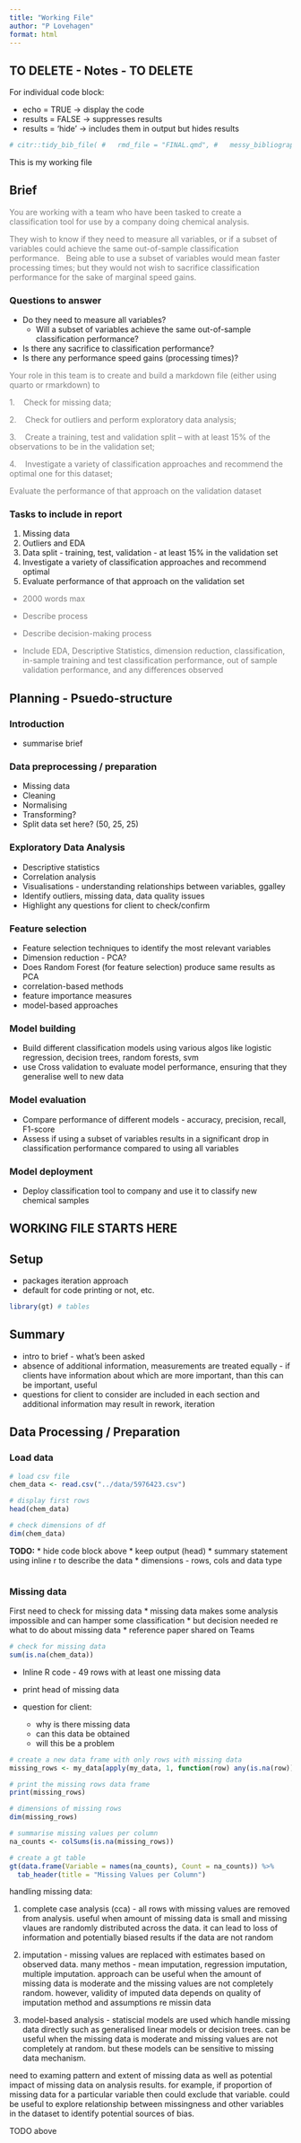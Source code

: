 ```yaml
---
title: "Working File"
author: "P Lovehagen"
format: html
---
```


## TO DELETE - Notes - TO DELETE

For individual code block:

-   echo = TRUE -\> display the code
-   results = FALSE -\> suppresses results
-   results = 'hide' -\> includes them in output but hides results

```r
# citr::tidy_bib_file( #   rmd_file = "FINAL.qmd", #   messy_bibliography = "AS_CW_References.bib", #updated by Zotero #   file = "AS_CW_tidy_references.bib" #read in by R # )`

```

This is my working file

## Brief

::: {#brief style="color: gray"}
You are working with a team who have been tasked to create a classification tool for use by a company doing chemical analysis.

They wish to know if they need to measure all variables, or if a subset of variables could achieve the same out-of-sample classification performance.   Being able to use a subset of variables would mean faster processing times; but they would not wish to sacrifice classification performance for the sake of marginal speed gains.
:::

### Questions to answer

-   Do they need to measure all variables?
    -   Will a subset of variables achieve the same out-of-sample classification performance?
-   Is there any sacrifice to classification performance?
-   Is there any performance speed gains (processing times)?

::: {#Task style="color: gray"}
Your role in this team is to create and build a markdown file (either using quarto or rmarkdown) to

1.    Check for missing data;

2.    Check for outliers and perform exploratory data analysis;

3.    Create a training, test and validation split -- with at least 15% of the observations to be in the validation set;

4.    Investigate a variety of classification approaches and recommend the optimal one for this dataset;

Evaluate the performance of that approach on the validation dataset
:::

### Tasks to include in report

1.  Missing data
2.  Outliers and EDA
3.  Data split - training, test, validation - at least 15% in the validation set
4.  Investigate a variety of classification approaches and recommend optimal
5.  Evaluate performance of that approach on the validation set

::: {#Report style="color: gray"}
-   2000 words max

-   Describe process

-   Describe decision-making process

-   Include EDA, Descriptive Statistics, dimension reduction, classification, in-sample training and test classification performance, out of sample validation performance, and any differences observed
:::

## Planning - Psuedo-structure

### Introduction

-   summarise brief

### Data preprocessing / preparation

-   Missing data
-   Cleaning
-   Normalising
-   Transforming?
-   Split data set here?  (50, 25, 25)

### Exploratory Data Analysis

-   Descriptive statistics
-   Correlation analysis
-   Visualisations - understanding relationships between variables, ggalley
-   Identify outliers, missing data, data quality issues
-   Highlight any questions for client to check/confirm

### Feature selection

-   Feature selection techniques to identify the most relevant variables
-   Dimension reduction - PCA?
-   Does Random Forest (for feature selection) produce same results as PCA
-   correlation-based methods
-   feature importance measures
-   model-based approaches

### Model building

-   Build different classification models using various algos like logistic regression, decision trees, random forests, svm
-   use Cross validation to evaluate model performance, ensuring that they generalise well to new data

### Model evaluation

-   Compare performance of different models - accuracy, precision, recall, F1-score
-   Assess if using a subset of variables results in a significant drop in classification performance compared to using all variables

### Model deployment

-   Deploy classification tool to company and use it to classify new chemical samples

## WORKING FILE STARTS HERE

## Setup

* packages iteration approach
* default for code printing or not, etc. 

```r
library(gt) # tables
```

## Summary

* intro to brief - what's been asked
* absence of additional information, measurements are treated equally - if clients have information about which are more important, than this can be important, useful
* questions for client to consider are included in each section and additional information may result in rework, iteration

## Data Processing / Preparation

### Load data

```r
# load csv file
chem_data <- read.csv("../data/5976423.csv")

# display first rows
head(chem_data)

# check dimensions of df
dim(chem_data)
```

**TODO:**
* hide code block above
* keep output (head)
* summary statement using inline r to describe the data
  * dimensions - rows, cols and data type

```r

```
### Missing data

First need to check for missing data
* missing data makes some analysis impossible and can hamper some classification
* but decision needed re what to do about missing data
* reference paper shared on Teams

```r
# check for missing data
sum(is.na(chem_data))
```

* Inline R code - 49 rows with at least one missing data
* print head of missing data

* question for client:
  * why is there missing data
  * can this data be obtained
  * will this be a problem

```r
# create a new data frame with only rows with missing data
missing_rows <- my_data[apply(my_data, 1, function(row) any(is.na(row))), ]

# print the missing rows data frame
print(missing_rows)

# dimensions of missing rows
dim(missing_rows)
```



```r

# summarise missing values per column 
na_counts <- colSums(is.na(missing_rows))

# create a gt table 
gt(data.frame(Variable = names(na_counts), Count = na_counts)) %>%
  tab_header(title = "Missing Values per Column")

```

handling missing data: 

1. complete case analysis (cca) - all rows with missing values are removed from analysis.  useful when amount of missing data is small and missing vlaues are randomly distributed across the data.  it can lead to loss of information and potentially biased results if the data are not random

2. imputation - missing values are replaced with estimates based on observed data.  many methos - mean imputation, regression imputation, multiple imputation.  approach can be useful when the amount of missing data is moderate and the missing values are not completely random.  however, validity of imputed data depends on quality of imputation method and assumptions re missin data

3. model-based analysis - statiscial models are used which handle missing data directly such as generalised linear models or decision trees.  can be useful when the missing data is moderate and missing values are not completely at random.  but these models can be sensitive to missing data mechanism. 

need to examing pattern and extent of missing data as well as potential impact of missing data on analysis results.  for example, if proportion of missing data for a particular variable then could exclude that variable.  could be useful to explore relationship between missingness and other variables in the dataset to identify potential sources of bias.

TODO above
